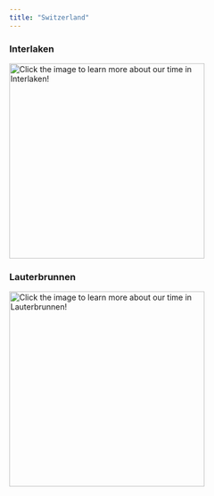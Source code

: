 ```yaml
---
title: "Switzerland"
---
```


### Interlaken

[![Click the image to learn more about our time in Interlaken!](images/Interlaken1.png){fig-align="left" width="350"}](Interlaken.qmd)

### Lauterbrunnen

[![Click the image to learn more about our time in Lauterbrunnen!](images/Lauter2.png){fig-align="left" width="350"}](Lauterbrunnen.qmd)
